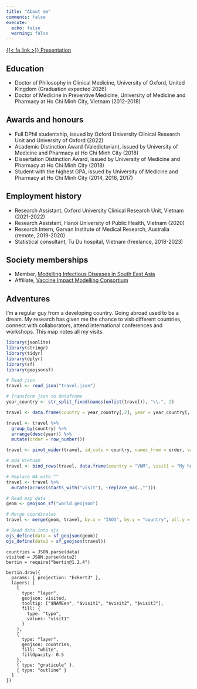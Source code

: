 ```yaml
---
title: "About me"
comments: false
execute:
  echo: false
  warning: false
---
```


::: {.center-text}
[{{< fa link >}} Presentation](/slides/about){.btn .btn-outline-secondary role="button"}
:::

## Education

- Doctor of Philosophy in Clinical Medicine, University of Oxford, United Kingdom (Graduation expected 2026)
- Doctor of Medicine in Preventive Medicine, University of Medicine and Pharmacy at Ho Chi Minh City, Vietnam (2012-2018)

## Awards and honours

- Full DPhil studentship, issued by Oxford University Clinical Research Unit and University of Oxford (2022)
- Academic Distinction Award (Valedictorian), issued by University of Medicine and Pharmacy at Ho Chi Minh City (2018)
- Dissertation Distinction Award, issued by University of Medicine and Pharmacy at Ho Chi Minh City (2018)
- Student with the highest GPA, issued by University of Medicine and Pharmacy at Ho Chi Minh City (2014, 2016, 2017)

## Employment history

- Research Assistant, Oxford University Clinical Research Unit, Vietnam (2021-2022)
- Research Assistant, Hanoi University of Public Health, Vietnam (2020)
- Research Intern, Garvan Institute of Medical Research, Australia (remote, 2019-2020)
- Statistical consultant, Tu Du hospital, Vietnam (freelance, 2018-2023)

## Society memberships

- Member, [Modelling Infectious Diseases in South East Asia](https://midsea.network/)
- Affiliate, [Vaccine Impact Modelling Consortium](https://www.vaccineimpact.org/)

## Adventures

I'm a regular guy from a developing country. Going abroad used to be a dream. My research has given me the chance to visit different countries, connect with collaborators, attend international conferences and workshops. This map notes all my visits.

```r
library(jsonlite)
library(stringr)
library(tidyr)
library(dplyr)
library(sf)
library(geojsonsf)

# Read json
travel <- read_json("travel.json")

# Transform json to dataframe
year_country <- str_split_fixed(names(unlist(travel)), "\\.", 2)

travel <- data.frame(country = year_country[,2], year = year_country[,1], visit = paste0(year_country[,1], ": ", unlist(travel)))

travel <- travel %>% 
  group_by(country) %>% 
  arrange(desc(year)) %>% 
  mutate(order = row_number())

travel <- pivot_wider(travel, id_cols = country, names_from = order, values_from = visit, names_prefix = "visit")

# Add Vietnam
travel <- bind_rows(travel, data.frame(country = "VNM", visit1 = "My hometown"))

# Replace NA with ""
travel <- travel %>% 
  mutate(across(starts_with("visit"), ~replace_na(.,"")))

# Read map data
geom <- geojson_sf("world.geojson")

# Merge coordinates
travel <- merge(geom, travel, by.x = "ISO3", by.y = "country", all.y = T)

# Read data into ojs
ojs_define(data = sf_geojson(geom))
ojs_define(data2 = sf_geojson(travel))
```

```ojs
countries = JSON.parse(data)
visited = JSON.parse(data2)
bertin = require("bertin@1.2.4")

bertin.draw({
  params: { projection: "Eckert3" },
  layers: [
    {
      type: "layer",
      geojson: visited,
      tooltip: ["$NAMEen", "$visit1", "$visit2", "$visit3"],
      fill: {
        type: "typo",
        values: "visit1"
      }
    },
    {
      type: "layer",
      geojson: countries,
      fill: "white",
      fillOpacity: 0.5
    },
    { type: "graticule" },
    { type: "outline" }
  ]
})
```

